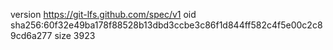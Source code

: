 version https://git-lfs.github.com/spec/v1
oid sha256:60f32e49ba178f88528b13dbd3ccbe3c86f1d844ff582c4f5e00c2c89cd6a277
size 3923
